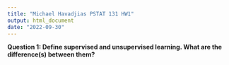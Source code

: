 ```yaml
---
title: "Michael Havadjias PSTAT 131 HW1"
output: html_document
date: "2022-09-30"
---
```


**Question 1:
Define supervised and unsupervised learning. What are the difference(s) between them?**
